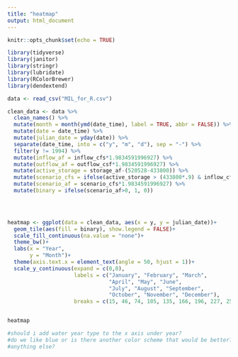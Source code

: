 ```yaml
---
title: "heatmap"
output: html_document
---
```


```r
knitr::opts_chunk$set(echo = TRUE)
```



```r
library(tidyverse)
library(janitor)
library(stringr)
library(lubridate)
library(RColorBrewer)
library(dendextend)

data <- read_csv("MIL_for_R.csv")

clean_data <- data %>%
  clean_names() %>% 
  mutate(month = month(ymd(date_time), label = TRUE, abbr = FALSE)) %>% 
  mutate(date = date_time) %>% 
  mutate(julian_date = yday(date)) %>% 
  separate(date_time, into = c("y", "m", "d"), sep = "-") %>% 
  filter(y != 1994) %>% 
  mutate(inflow_af = inflow_cfs*1.9834591996927) %>% 
  mutate(outflow_af = outflow_csf*1.9834591996927) %>% 
  mutate(active_storage = storage_af-(520528-433800)) %>% 
  mutate(scenario_cfs = ifelse(active_storage > (433800*.9) & inflow_cfs > outflow_csf, active_storage - (433800*.9), NA)) %>% 
  mutate(scenario_af = scenario_cfs*1.9834591996927) %>% 
  mutate(binary = ifelse(scenario_af>0, 1, 0))
  




```


```r
heatmap <- ggplot(data = clean_data, aes(x = y, y = julian_date))+
  geom_tile(aes(fill = binary), show.legend = FALSE)+
  scale_fill_continuous(na.value = "none")+
  theme_bw()+
  labs(x = "Year",
       y = "Month")+
  theme(axis.text.x = element_text(angle = 50, hjust = 1))+
  scale_y_continuous(expand = c(0,0),
                     labels = c("January", "February", "March",
                                "April", "May", "June", 
                                "July", "August", "September", 
                                "October", "November", "December"), 
                     breaks = c(15, 46, 74, 105, 135, 166, 196, 227, 258, 288, 319, 349))


heatmap

#should i add water year type to the x axis under year?
#do we like blue or is there another color scheme that would be better?
#anything else?


```















